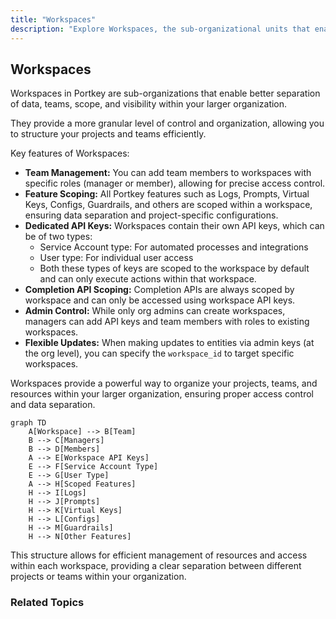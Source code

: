```yaml
---
title: "Workspaces"
description: "Explore Workspaces, the sub-organizational units that enable granular project and team management."
---
```


## Workspaces

Workspaces in Portkey are sub-organizations that enable better separation of data, teams, scope, and visibility within your larger organization.

They provide a more granular level of control and organization, allowing you to structure your projects and teams efficiently.

Key features of Workspaces:

* **Team Management:** You can add team members to workspaces with specific roles (manager or member), allowing for precise access control.
* **Feature Scoping:** All Portkey features such as Logs, Prompts, Virtual Keys, Configs, Guardrails, and others are scoped within a workspace, ensuring data separation and project-specific configurations.
* **Dedicated API Keys:** Workspaces contain their own API keys, which can be of two types:
   * Service Account type: For automated processes and integrations
   * User type: For individual user access
   * Both these types of keys are scoped to the workspace by default and can only execute actions within that workspace.
* **Completion API Scoping:** Completion APIs are always scoped by workspace and can only be accessed using workspace API keys.
* **Admin Control:** While only org admins can create workspaces, managers can add API keys and team members with roles to existing workspaces.
* **Flexible Updates:** When making updates to entities via admin keys (at the org level), you can specify the `workspace_id` to target specific workspaces.

Workspaces provide a powerful way to organize your projects, teams, and resources within your larger organization, ensuring proper access control and data separation.

```mermaid
graph TD
    A[Workspace] --> B[Team]
    B --> C[Managers]
    B --> D[Members]
    A --> E[Workspace API Keys]
    E --> F[Service Account Type]
    E --> G[User Type]
    A --> H[Scoped Features]
    H --> I[Logs]
    H --> J[Prompts]
    H --> K[Virtual Keys]
    H --> L[Configs]
    H --> M[Guardrails]
    H --> N[Other Features]
```

This structure allows for efficient management of resources and access within each workspace, providing a clear separation between different projects or teams within your organization.

### Related Topics

<Card title="Organizations" href="/product/enterprise-offering/org-management/organizations"/>
<Card title="User Roles & Permissions" href="/product/enterprise-offering/org-management/user-roles-and-permissions"/>
<Card title="API Keys (AuthN and AuthZ)" href="/product/enterprise-offering/org-management/api-keys-authn-and-authz"/>
